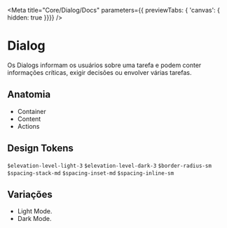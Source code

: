 
<Meta
  title="Core/Dialog/Docs"
  parameters={{ previewTabs: { 'canvas': { hidden: true }}}}
/>

<style>{`
  div.bg-light {
    text-align: center;
    display: inline-flex;
    flex-direction: column;
    border-radius: 4px;
    padding: 60px 0;
  }
  div.bg-light > div {
    display: flex;
    height: 150px;
    text-align: left;
  }
  div.bg-light > div > .dialog-wrapper .dialog {
    top: 30px;
    bottom: 30px;
  }
`}</style>

# Dialog
Os Dialogs informam os usuários sobre uma tarefa e podem conter informações críticas, exigir decisões ou envolver várias tarefas. 

<div class="bg-light">
  <div>
    <Dialog
      actions={[
        <Button label="Action" size="lg"/>,
        <Button label="Cancel" size="lg" type="outlined"/>,
        <Button label="Cancel Harder" size="lg" type="ghost"/>
      ]}
      open
      width="500px"
    >
      <Heading
        className="no-m"
        size="md"
      >
        Title
      </Heading>
      <Text>
        Lorem Ipsum Dolor Sit Amet
      </Text>
    </Dialog>
  </div>
</div>

## Anatomia
* Container
* Content
* Actions

## Design Tokens
`$elevation-level-light-3`
`$elevation-level-dark-3`
`$border-radius-sm`
`$spacing-stack-md`
`$spacing-inset-md`
`$spacing-inline-sm`

## Variações
* Light Mode.
* Dark Mode.